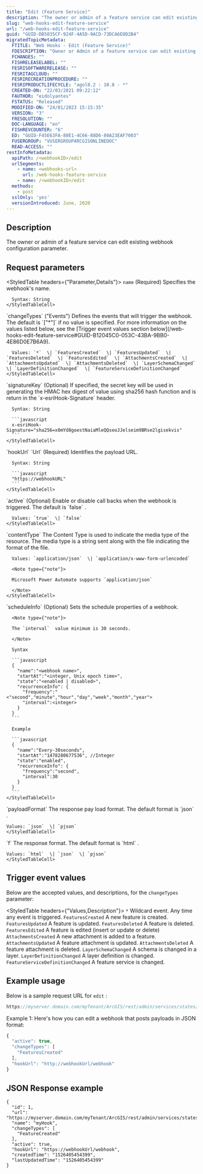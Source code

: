 ```yaml
---
title: "Edit (Feature Service)"
description: "The owner or admin of a feature service can edit existing webhook configuration parameter."
slug: "web-hooks-edit-feature-service"
url: "/web-hooks-edit-feature-service"
guid: "GUID-DB5035CF-924F-4A5D-9ACD-73DCA6E0D2B4"
migratedTopicMetadata:
  FTITLE: "Web Hooks - Edit (Feature Service)"
  FDESCRIPTION: "Owner or Admin of a feature service can edit existing webhook configuration parameter."
  FCHANGES: ""
  FISHRELEASELABEL: ""
  FESRISOFTWARERELEASE: ""
  FESRITAGCLOUD: ""
  FESRIRECREATIONPROCEDURE: ""
  FESRIPRODUCTLIFECYCLE: "agol8.2 : 10.8 - *"
  CREATED-ON: "22/03/2021 09:22:12"
  FAUTHOR: "eidolyantes"
  FSTATUS: "Released"
  MODIFIED-ON: "24/01/2023 15:15:35"
  VERSION: "3"
  FRESOLUTION: ""
  DOC-LANGUAGE: "en"
  FISHREVCOUNTER: "6"
  ED: "GUID-F45E63FA-80E1-4C66-88D6-80A23EAF7003"
  FUSERGROUP: "VUSERGROUPARCGISONLINEDOC"
  READ-ACCESS: ""
restInfoMetadata:
  apiPath: /<webhookID>/edit
  urlSegments:
    - name: <webhooks-url>
      url: /web-hooks-feature-service
    - name: /<webhookID>/edit
  methods:
    - post
  sslOnly: 'yes'
  versionIntroduced: June, 2020
---
```


## Description

The owner or admin of a feature service can edit existing webhook configuration parameter.

##  Request parameters

<StyledTable headers={"Parameter,Details"}>
  <StyledTableRow>
    <StyledTableCell cellStyle="markdown">`name` (Required)</StyledTableCell>
    <StyledTableCell cellStyle="markdown">
      Specifies the webhook's name.

      Syntax: String
    </StyledTableCell>
  </StyledTableRow>
  <StyledTableRow>
    <StyledTableCell cellStyle="markdown">`changeTypes` ("Events")</StyledTableCell>
    <StyledTableCell cellStyle="markdown">
      Defines the events that will trigger the webhook. The default is `["*"]`  if no value is specified. For more information on the values listed below, see the [Trigger event values section below](/web-hooks-edit-feature-service#GUID-B12045C0-053C-43BA-9BB0-4E86D0E7B6A9).

      Values: `*`  \| `FeaturesCreated`  \| `FeaturesUpdated`  \| `FeaturesDeleted`  \| `FeaturesEdited`  \| `AttachmentsCreated`  \| `AttachmentsUpdated`  \| `AttachmentsDeleted`  \| `LayerSchemaChanged`  \| `LayerDefinitionChanged`  \| `FeatureServiceDefinitionChanged` 
    </StyledTableCell>
  </StyledTableRow>
  <StyledTableRow>
    <StyledTableCell cellStyle="markdown">`signatureKey` (Optional)</StyledTableCell>
    <StyledTableCell cellStyle="markdown">
      If specified, the secret key will be used in generating the HMAC hex digest of value using sha256 hash function and is return in the `x-esriHook-Signature`  header.

      Syntax: String

      ```javascript
      x-esriHook-Signature="sha256=x0mYd8goestNaiaMleQQseoJJelseim9BRse2lgisekvis"
      ```
    </StyledTableCell>
  </StyledTableRow>
  <StyledTableRow>
    <StyledTableCell cellStyle="markdown">`hookUrl` `Url` (Required)</StyledTableCell>
    <StyledTableCell cellStyle="markdown">
      Identifies the payload URL.

      Syntax: String

      ```javascript
      "https://webhookURL"
      ```
    </StyledTableCell>
  </StyledTableRow>
  <StyledTableRow>
    <StyledTableCell cellStyle="markdown">`active` (Optional)</StyledTableCell>
    <StyledTableCell cellStyle="markdown">
      Enable or disable call backs when the webhook is triggered. The default is `false` .

      Values: `true`  \| `false` 
    </StyledTableCell>
  </StyledTableRow>
  <StyledTableRow>
    <StyledTableCell cellStyle="markdown">`contentType`</StyledTableCell>
    <StyledTableCell cellStyle="markdown">
      The Content Type is used to indicate the media type of the resource. The media type is a string sent along with the file indicating the format of the file.

      Values: `application/json`  \| `application/x-www-form-urlencoded` 

      <Note type={"note"}>

      Microsoft Power Automate supports `application/json` 

      </Note>
    </StyledTableCell>
  </StyledTableRow>
  <StyledTableRow>
    <StyledTableCell cellStyle="markdown">`scheduleInfo` (Optional)</StyledTableCell>
    <StyledTableCell cellStyle="markdown">
      Sets the schedule properties of a webhook.

      <Note type={"note"}>

      The `interval`  value minimum is 30 seconds.

      </Note>

      Syntax

      ```javascript
      {
        "name":"<webhook name>",
        "startAt":"<integer, Unix epoch time>",
        "state":"<enabled | disabled>",
        "recurrenceInfo": {
          "frequency":"<"second","minute","hour","day","week","month","year">
          "interval":<integer>
        }
      }
      ```

      Example

      ```javascript
      {
        "name":"Every-30seconds",
        "startAt":"1478280677536", //Integer
        "state":"enabled",
        "recurrenceInfo": {
          "frequency":"second",
          "interval":30
        }
      }
      ```
    </StyledTableCell>
  </StyledTableRow>
  <StyledTableRow>
    <StyledTableCell cellStyle="markdown">`payloadFormat`</StyledTableCell>
    <StyledTableCell cellStyle="markdown">
    The response pay load format. The default format is `json` .

    Values: `json`  \| `pjson` 
    </StyledTableCell>
  </StyledTableRow>
  <StyledTableRow>
    <StyledTableCell cellStyle="markdown">`f`</StyledTableCell>
    <StyledTableCell cellStyle="markdown">
    The response format. The default format is `html` .

    Values: `html`  \| `json`  \| `pjson` 
    </StyledTableCell>
  </StyledTableRow>
</StyledTable>

## Trigger event values

Below are the accepted values, and descriptions, for the `changeTypes`  parameter:

<StyledTable headers={"Values,Description"}>
  <StyledTableRow>
    <StyledTableCell cellStyle="markdown">`*`</StyledTableCell>
    <StyledTableCell cellStyle="markdown">Wildcard event. Any time any event is triggered.</StyledTableCell>
  </StyledTableRow>
  <StyledTableRow>
    <StyledTableCell cellStyle="markdown">`FeaturesCreated`</StyledTableCell>
    <StyledTableCell cellStyle="markdown">A new feature is created.</StyledTableCell>
  </StyledTableRow>
  <StyledTableRow>
    <StyledTableCell cellStyle="markdown">`FeaturesUpdated`</StyledTableCell>
    <StyledTableCell cellStyle="markdown">A feature is updated.</StyledTableCell>
  </StyledTableRow>
  <StyledTableRow>
    <StyledTableCell cellStyle="markdown">`FeaturesDeleted`</StyledTableCell>
    <StyledTableCell cellStyle="markdown">A feature is deleted.</StyledTableCell>
  </StyledTableRow>
  <StyledTableRow>
    <StyledTableCell cellStyle="markdown">`FeaturesEdited`</StyledTableCell>
    <StyledTableCell cellStyle="markdown">A feature is edited (insert or update or delete)</StyledTableCell>
  </StyledTableRow>
  <StyledTableRow>
    <StyledTableCell cellStyle="markdown">`AttachmentsCreated`</StyledTableCell>
    <StyledTableCell cellStyle="markdown">A new attachment is added to a feature.</StyledTableCell>
  </StyledTableRow>
  <StyledTableRow>
    <StyledTableCell cellStyle="markdown">`AttachmentsUpdated`</StyledTableCell>
    <StyledTableCell cellStyle="markdown">A feature attachment is updated.</StyledTableCell>
  </StyledTableRow>
  <StyledTableRow>
    <StyledTableCell cellStyle="markdown">`AttachmentsDeleted`</StyledTableCell>
    <StyledTableCell cellStyle="markdown">A feature attachment is deleted.</StyledTableCell>
  </StyledTableRow>
  <StyledTableRow>
    <StyledTableCell cellStyle="markdown">`LayerSchemaChanged`</StyledTableCell>
    <StyledTableCell cellStyle="markdown">A schema is changed in a layer.</StyledTableCell>
  </StyledTableRow>
  <StyledTableRow>
    <StyledTableCell cellStyle="markdown">`LayerDefinitionChanged`</StyledTableCell>
    <StyledTableCell cellStyle="markdown">A layer definition is changed.</StyledTableCell>
  </StyledTableRow>
  <StyledTableRow>
    <StyledTableCell cellStyle="markdown">`FeatureServiceDefinitionChanged`</StyledTableCell>
    <StyledTableCell cellStyle="markdown">A feature service is changed.</StyledTableCell>
  </StyledTableRow>
</StyledTable>

## Example usage

Below is a sample request URL for `edit` :

```javascript
https://myserver.domain.com/myTenant/ArcGIS/rest/admin/services/states/FeatureServer/WebHooks/1/edit
```

 

Example 1: Here's how you can edit a webhook that posts payloads in JSON format:

```javascript
{
  "active": true,
  "changeTypes": [
    "FeaturesCreated"
  ],
  "hookUrl": "http://webhookUrl/webhook"
}
```

 

## JSON Response example

```other
{
  "id": 1,
  "url": "https://myserver.domain.com/myTenant/ArcGIS/rest/admin/services/states/FeatureServer/WebHooks/1",
  "name": "myHook",
  "changeTypes": [
    "FeatureCreated"
  ],
  "active": true,
  "hookUrl": "https://webhookUrl/webhook",
  "createdTime": "1526405454399",
  "lastUpdatedTime": "1526405454399"
}

```

 
